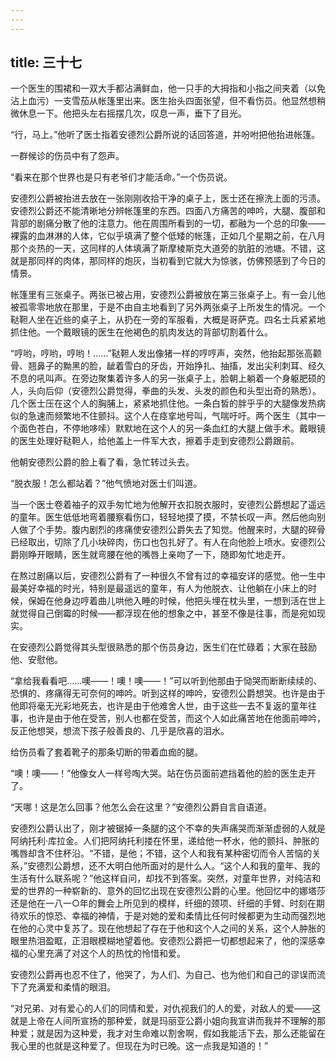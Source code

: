 ```yaml
---
---
---
```

title: 三十七
---



一个医生的围裙和一双大手都沾满鲜血，他一只手的大拇指和小指之间夹着（以免沾上血污）一支雪茄从帐篷里出来。医生抬头四面张望，但不看伤员。他显然想稍微休息一下。他把头左右摇摆几次，叹息一声，垂下了目光。

“行，马上。”他听了医士指着安德烈公爵所说的话回答道，并吩咐把他抬进帐篷。

一群候诊的伤员中有了怨声。

“看来在那个世界也是只有老爷们才能活命。”一个伤员说。

安德烈公爵被抬进去放在一张刚刚收拾干净的桌子上，医士还在擦洗上面的污渍。安德烈公爵还不能清晰地分辨帐篷里的东西。四面八方痛苦的呻吟，大腿、腹部和背部的剧痛分散了他的注意力。他在周围所看到的一切，都融为一个总的印象——裸露的血淋淋的人体，它似乎填满了整个低矮的帐篷，正如几个星期之前，在八月那个炎热的一天，这同样的人体填满了斯摩棱斯克大道旁的肮脏的池塘。不错，这就是那同样的肉体，那同样的炮灰，当初看到它就大为惊骇，仿佛预感到了今日的情景。

帐篷里有三张桌子。两张已被占用，安德烈公爵被放在第三张桌子上。有一会儿他被孤零零地放在那里，于是不由自主地看到了另外两张桌子上所发生的情况。一个鞑靼人坐在近些的桌子上，从扔在一旁的军服看，大概是哥萨克。四名士兵紧紧地抓住他。一个戴眼镜的医生在他褐色的肌肉发达的背部切割着什么。

“哼哟，哼哟，哼哟！……”鞑靼人发出像猪一样的哼哼声，突然，他抬起那张高颧骨、翘鼻子的黝黑的脸，龇着雪白的牙齿，开始挣扎、抽搐，发出尖利刺耳、经久不息的吼叫声。在旁边聚集着许多人的另一张桌子上，脸朝上躺着一个身躯肥硕的人，头向后仰（安德烈公爵觉得，拳曲的头发、头发的颜色和头型出奇的熟悉）。几个医士压在这个人的胸脯上，紧紧地抓住他。一条白皙的胖乎乎的大腿像发热病似的急速而频繁地不住颤抖。这个人在痉挛地号叫，气喘吁吁。两个医生（其中一个面色苍白，不停地哆嗦）默默地在这个人的另一条血红的大腿上做手术。戴眼镜的医生处理好鞑靼人，给他盖上一件军大衣，擦着手走到安德烈公爵跟前。

他朝安德烈公爵的脸上看了看，急忙转过头去。

“脱衣服！怎么都站着？”他气愤地对医士们叫道。

当一个医士卷着袖子的双手匆忙地为他解开衣扣脱衣服时，安德烈公爵想起了遥远的童年。医生低低地弯着腰察看伤口，轻轻地摸了摸，不禁长叹一声。然后他向别人做了个手势。腹内剧烈的疼痛使安德烈公爵失去了知觉。他醒来时，大腿的碎骨已经取出，切除了几小块碎肉，伤口也包扎好了。有人在向他脸上喷水。安德烈公爵刚睁开眼睛，医生就弯腰在他的嘴唇上亲吻了一下，随即匆忙地走开。

在熬过剧痛以后，安德烈公爵有了一种很久不曾有过的幸福安详的感觉。他一生中最美好幸福的时光，特别是最遥远的童年，有人为他脱衣、让他躺在小床上的时候，保姆在他身边哼着曲儿哄他入睡的时候，他把头埋在枕头里，一想到活在世上就觉得自己倒霉的时候——都浮现在他的想象之中，甚至不像是往事，而是宛如现实。

在安德烈公爵觉得其头型很熟悉的那个伤员身边，医生们在忙碌着；大家在鼓励他、安慰他。

“拿给我看看吧……噢——！噢！噢——！”可以听到他那由于恸哭而断断续续的、恐惧的、疼痛得无可奈何的呻吟。听到这样的呻吟，安德烈公爵想哭。也许是由于他即将毫无光彩地死去，也许是由于他难舍人世，由于这些一去不复返的童年往事，也许是由于他在受苦，别人也都在受苦，而这个人如此痛苦地在他面前呻吟，反正他想哭，想流下孩子般善良的、几乎是欣喜的泪水。

给伤员看了套着靴子的那条切断的带着血痂的腿。

“噢！噢——！”他像女人一样号啕大哭。站在伤员面前遮挡着他的脸的医生走开了。

“天哪！这是怎么回事？他怎么会在这里？”安德烈公爵自言自语道。

安德烈公爵认出了，刚才被锯掉一条腿的这个不幸的失声痛哭而渐渐虚弱的人就是阿纳托利·库拉金。人们把阿纳托利搂在怀里，递给他一杯水，他的颤抖、肿胀的嘴唇却含不住杯沿。“不错，是他；不错，这个人和我有某种密切而令人苦恼的关系，”安德烈公爵想，还不大明白他所面对的是什么人。“这个人和我的童年、我的生活有什么联系呢？”他这样自问，却找不到答案。突然，对童年世界，对纯洁和爱的世界的一种崭新的、意外的回忆出现在安德烈公爵的心里。他回忆中的娜塔莎还是他在一八一○年的舞会上所见到的模样，纤细的颈项、纤细的手臂、时刻在期待欢乐的惊恐、幸福的神情，于是对她的爱和柔情比任何时候都更为生动而强烈地在他的心灵中复苏了。现在他想起了存在于他和这个人之间的关系，这个人肿胀的眼里热泪盈眶，正泪眼模糊地望着他。安德烈公爵把一切都想起来了，他的深感幸福的心里充满了对这个人的热忱的怜惜和爱。

安德烈公爵再也忍不住了，他哭了，为人们、为自己、也为他们和自己的谬误而流下了充满爱和柔情的眼泪。

“对兄弟、对有爱心的人们的同情和爱，对仇视我们的人的爱，对敌人的爱——这就是上帝在人间所宣扬的那种爱，就是玛丽亚公爵小姐向我宣讲而我并不理解的那种爱；就是因为这种爱，我才对生命难以割舍啊，假如我能活下去，那么还能留在我心里的也就是这种爱了。但现在为时已晚。这一点我是知道的！”